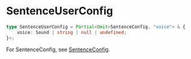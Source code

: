 # SentenceUserConfig

```typescript
type SentenceUserConfig = Partial<Omit<SentenceConfig, "voice"> & {
    voice: Sound | string | null | undefined;
}>;
```

For SentenceConfig, see [SentenceConfig](./SentenceConfig).
